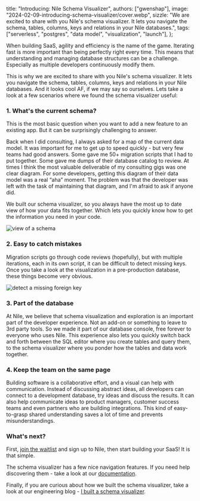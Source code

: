   title: "Introducing: Nile Schema Visualizer",
  authors: ["gwenshap"],
  image: "2024-02-09-introducing-schema-visualizer/cover.webp",
  sizzle:
    "We are excited to share with you Nile's schema visualizer. It lets you navigate the schema, tables, columns, keys and relations in your Nile databases.",
  tags: ["serverless", "postgres", "data model", "visualization", "launch"],
};

When building SaaS, agility and efficiency is the name of the game. Iterating fast is more important than being perfectly right every time.
This means that understanding and managing database structures can be a challenge. Especially as multiple developers continuously modify them.

This is why we are excited to share with you Nile's schema visualizer. It lets you navigate the schema, tables, columns, keys and relations in
your Nile databases. And it looks cool AF, if we may say so ourselves. Lets take a look at a few scenarios where we found the schema visualizer useful:

### 1. What's the current schema?

This is the most basic question when you want to add a new feature to an existing app. But it can be surprisingly challenging to answer.

Back when I did consulting, I always asked for a map of the current data model. It was important for me to get up to speed quickly - but very few teams had
good answers. Some gave me 50+ migration scripts that I had to put together. Some gave me dumps of their database catalog to review. At times I think the
most valuable deliverable of my consulting gigs was one clear diagram. For some developers, getting this diagram of their data model was a real “aha” moment.
The problem was that the developer was left with the task of maintaining that diagram, and I'm afraid to ask if anyone did.

We built our schema visualizer, so you always have the most up to date view of how your data fits together. Which lets you quickly know how to get the
information you need in your code.

![view of a schema](/blog/2024-02-09-introducing-schema-visualizer/schema_view.png)

### 2. Easy to catch mistakes

Migration scripts go through code reviews (hopefully), but with multiple iterations, each in its own script, it can be difficult to detect missing keys.
Once you take a look at the visualization in a pre-production database, these things become very obvious.

![detect a missing foreign key](/blog/2024-02-09-introducing-schema-visualizer/missing_foreign_key.png)

### 3. Part of the database

At Nile, we believe that schema visualization and exploration is an important part of the developer experience. Not an add-on or something to leave to
3rd party tools. So we made it part of our database console, free forever to everyone who uses Nile. This experience also lets you quickly switch back and
forth between the SQL editor where you create tables and query them, to the schema visualizer where you ponder how the tables and data work together.

### 4. Keep the team on the same page

Building software is a collaborative effort, and a visual can help with communication. Instead of discussing abstract ideas, all developers can connect to a
development database, try ideas and discuss the results. It can also help communicate ideas to product managers, customer success teams and even partners who
are building integrations. This kind of easy-to-grasp shared understanding saves a lot of time and prevents misunderstandings.

### What's next?

First, [join the waitlist](https://www.thenile.dev) and sign up to Nile, then start building your SaaS! It is that simple.

The schema visualizer has a few nice navigation features. If you need help discovering them - take a look at our [documentation](https://www.thenile.dev/docs/platform/schema_viz).

Finally, if you are curious about how we built the schema visualizer, take a look at our engineering blog - [I built a schema visualizer](https://blog.thenile.dev/2024-02-09-schema-visualizer).
